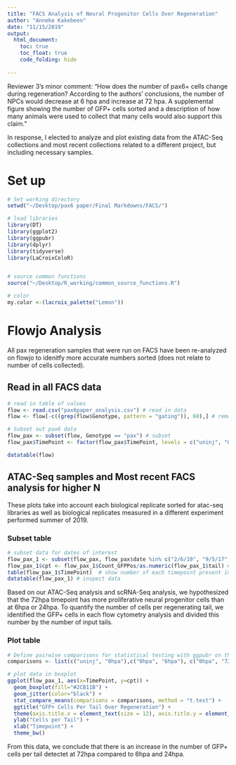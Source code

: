 ```yaml
---
title: "FACS Analysis of Neural Progenitor Cells Over Regeneration"
author: "Anneke Kakebeen"
date: "11/15/2019"
output: 
  html_document:
    toc: true
    toc_float: true
    code_folding: hide
    
---
```


Reviewer 3's minor comment:
"How does the number of pax6+ cells change during regeneration? According to the authors' conclusions, the number of NPCs would decrease at 6 hpa and increase at 72 hpa. A supplemental figure showing the number of GFP+ cells sorted and a description of how many animals were used to collect that many cells would also support this claim."

In response, I elected to analyze and plot existing data from the ATAC-Seq collections and most recent collections related to a different project, but including necessary samples. 

# Set up
```r

# Set working directory
setwd("~/Desktop/pax6 paper/Final Markdowns/FACS/")

# load libraries
library(DT)
library(ggplot2)
library(ggpubr)
library(dplyr)
library(tidyverse)
library(LaCroixColoR)


# source common functions
source("~/Desktop/R_working/common_source_functions.R")

# color
my.color <-(lacroix_palette("Lemon"))


```


# Flowjo Analysis

All pax regeneration samples that were run on FACS have been re-analyzed on flowjo to idenitfy more accurate numbers sorted (does not relate to number of cells  collected).

## Read in all FACS data
```r

# read in table of values
flow <- read.csv("pax6paper_analysis.csv") # read in data
flow <- flow[-c((grep(flow$Genotype, pattern = "gating")), 60),] # remove gating samples

# Subset out pax6 data
flow_pax <- subset(flow, Genotype == "pax") # subset
flow_pax$TimePoint <- factor(flow_pax$TimePoint, levels = c("uninj", "0hpa", "6hpa", "24hpa", "72hpa"))

datatable(flow)
```


## ATAC-Seq samples and Most recent FACS analysis for higher N

These plots take into account each biological replicate sorted for atac-seq libraries as well as biological replicates measured in a different experiment performed summer of 2019. 

### Subset table
```r

# subset data for dates of interest
flow_pax_1 <- subset(flow_pax, flow_pax$date %in% c("2/6/19", "9/5/17", "9/6/17", "9/8/19"))  # subset data from pax table
flow_pax_1$cpt <- flow_pax_1$Count_GFPPos/as.numeric(flow_pax_1$tail) # add column for cells/tail input
table(flow_pax_1$TimePoint)  # show number of each timepoint present in data for information
datatable(flow_pax_1) # inspect data

```

Based on our ATAC-Seq analysis and scRNA-Seq analysis, we hypothesized that the 72hpa timepoint has more proliferative neural progenitor cells than at 6hpa or 24hpa. To quantify the number of cells per regenerating tail, we identified the GFP+ cells in each flow cytometry analysis and divided this number by the number of input tails.

### Plot table
```r

# Define pairwise comparisons for statistical testing with ggpubr on the ggplot
comparisons <- list(c("uninj", "0hpa"),c("0hpa", "6hpa"), c("0hpa", "72hpa"), c("6hpa", "24hpa"), c("6hpa", "72hpa"), c("24hpa", "72hpa")) # list comparison for stats

# plot data in boxplot
ggplot(flow_pax_1, aes(x=TimePoint, y=cpt)) +
  geom_boxplot(fill="#2CB11B") +
  geom_jitter(color="black") +
  stat_compare_means(comparisons = comparisons, method = "t.test") +
  ggtitle("GFP+ Cells Per Tail Over Regeneration") +
  theme(axis.title.x = element_text(size = 12), axis.title.y = element_text(size = 12), axis.text.x = element_text(colour = "black"), axis.text.y = element_text(colour = "black")) +
  ylab("Cells per Tail") +
  xlab("Timepoint") +
  theme_bw()

```

From this data, we conclude that there is an increase in the number of GFP+ cells per tail detectet at 72hpa compared to 6hpa and 24hpa. 





